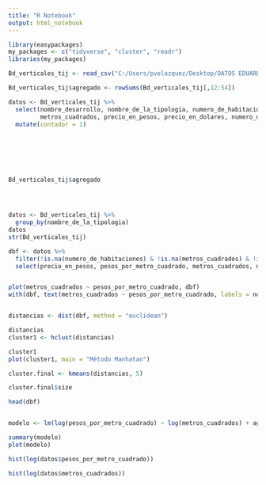 ```yaml
---
title: "R Notebook"
output: html_notebook
---
```


```r

library(easypackages)
my_packages <- c("tidyverse", "cluster", "readr")
libraries(my_packages)

Bd_verticales_tij <- read_csv("C:/Users/pvelazquez/Desktop/DATOS EDUARDO JARAMILLO/Bd_verticales_tij.csv")

Bd_verticales_tij$agregado <- rowSums(Bd_verticales_tij[,12:54])

datos <- Bd_verticales_tij %>%
  select(nombre_desarrollo, nombre_de_la_tipologia, numero_de_habitaciones, Niveles_departamento,
         metros_cuadrados, precio_en_pesos, precio_en_dolares, numero_de_unidades, agregado, pesos_por_metro_cuadrado) %>%
  mutate(contador = 1)







Bd_verticales_tij$agregado




datos <- Bd_verticales_tij %>%
  group_by(nombre_de_la_tipologia) 
datos 
str(Bd_verticales_tij)

```

```r
dbf <- datos %>%
  filter(!is.na(numero_de_habitaciones) & !is.na(metros_cuadrados) & !is.na(precio_en_pesos)) %>%
  select(precio_en_pesos, pesos_por_metro_cuadrado, metros_cuadrados, nombre_desarrollo)


plot(metros_cuadrados ~ pesos_por_metro_cuadrado, dbf)
with(dbf, text(metros_cuadrados ~ pesos_por_metro_cuadrado, labels = nombre_desarrollo, pos = 4, cex = .7))


distancias <- dist(dbf, method = "euclidean")

distancias
cluster1 <- hclust(distancias)

cluster1
plot(cluster1, main = "Método Manhatan")

cluster.final <- kmeans(distancias, 5)

cluster.final$size

head(dbf)


modelo <- lm(log(pesos_por_metro_cuadrado) ~ log(metros_cuadrados) + agregado + numero_de_unidades + numero_de_habitaciones, data = datos)

summary(modelo)
plot(modelo)

hist(log(datos$pesos_por_metro_cuadrado))

hist(log(datos$metros_cuadrados))

```










